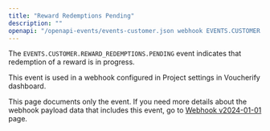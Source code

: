 ```yaml
---
title: "Reward Redemptions Pending"
description: ""
openapi: "/openapi-events/events-customer.json webhook EVENTS.CUSTOMER.REWARD_REDEMPTIONS.PENDING"
---
```


The `EVENTS.CUSTOMER.REWARD_REDEMPTIONS.PENDING` event indicates that redemption of a reward is in progress.

This event is used in a webhook configured in Project settings in Voucherify dashboard.

<Note>This page documents only the event. If you need more details about the webhook payload data that includes this event, go to [Webhook v2024-01-01](/api-reference/introduction-to-webhooks "Introduction to webhooks v2024-01-01") page.</Note>